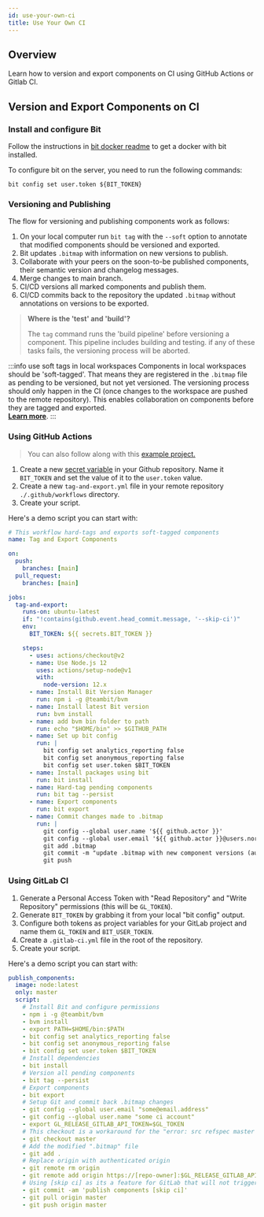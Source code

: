 ```yaml
---
id: use-your-own-ci
title: Use Your Own CI
---
```


## Overview

Learn how to version and export components on CI using GitHub Actions or Gitlab CI.

## Version and Export Components on CI

### Install and configure Bit

Follow the instructions in [bit docker readme](https://github.com/teambit/bit/blob/master/scripts/docker-teambit-bit) to get a docker with bit installed.

To configure bit on the server, you need to run the following commands:

```shell
bit config set user.token ${BIT_TOKEN}
```

### Versioning and Publishing

The flow for versioning and publishing components work as follows:

1. On your local computer run `bit tag` with the `--soft` option to annotate that modified components should be versioned and exported.
1. Bit updates `.bitmap` with information on new versions to publish.
1. Collaborate with your peers on the soon-to-be published components, their semantic version and changelog messages.
1. Merge changes to main branch.
1. CI/CD versions all marked components and publish them.
1. CI/CD commits back to the repository the updated `.bitmap` without annotations on versions to be exported.

> **Where is the 'test' and 'build'?**
>
> The `tag` command runs the 'build pipeline' before versioning a component. This pipeline includes building and testing. if any of these tasks fails, the versioning process will be aborted.

:::info use soft tags in local workspaces
Components in local workspaces should be 'soft-tagged'.
That means they are registered in the `.bitmap` file as pending to be versioned, but not yet versioned.
The versioning process should only happen in the CI (once changes to the workspace are pushed to the remote repository).
This enables collaboration on components before they are tagged and exported.  
[**Learn more**](/building-with-bit/exporting-components).
:::

### Using GitHub Actions

> You can also follow along with this [example project.](https://github.com/teambit/harmony-with-github-actions)

1. Create a new [secret variable](https://docs.github.com/en/free-pro-team@latest/actions/reference/encrypted-secrets) in your Github repository. Name it `BIT_TOKEN` and set the value of it to the `user.token` value.
1. Create a new `tag-and-export.yml` file in your remote repository `./.github/workflows` directory.
1. Create your script.

Here's a demo script you can start with:

```yaml
# This workflow hard-tags and exports soft-tagged components
name: Tag and Export Components

on:
  push:
    branches: [main]
  pull_request:
    branches: [main]

jobs:
  tag-and-export:
    runs-on: ubuntu-latest
    if: "!contains(github.event.head_commit.message, '--skip-ci')"
    env:
      BIT_TOKEN: ${{ secrets.BIT_TOKEN }}

    steps:
      - uses: actions/checkout@v2
      - name: Use Node.js 12
        uses: actions/setup-node@v1
        with:
          node-version: 12.x
      - name: Install Bit Version Manager
        run: npm i -g @teambit/bvm
      - name: Install latest Bit version
        run: bvm install
      - name: add bvm bin folder to path
        run: echo "$HOME/bin" >> $GITHUB_PATH
      - name: Set up bit config
        run: |
          bit config set analytics_reporting false
          bit config set anonymous_reporting false
          bit config set user.token $BIT_TOKEN
      - name: Install packages using bit
        run: bit install
      - name: Hard-tag pending components
        run: bit tag --persist
      - name: Export components
        run: bit export
      - name: Commit changes made to .bitmap
        run: |
          git config --global user.name '${{ github.actor }}'
          git config --global user.email '${{ github.actor }}@users.noreply.github.com'
          git add .bitmap
          git commit -m "update .bitmap with new component versions (automated). --skip-ci"
          git push
```

### Using GitLab CI

1. Generate a Personal Access Token with "Read Repository" and "Write Repository" permissions (this will be `GL_TOKEN`).
1. Generate `BIT_TOKEN` by grabbing it from your local "bit config" output.
1. Configure both tokens as project variables for your GitLab project and name them `GL_TOKEN` and `BIT_USER_TOKEN`.
1. Create a `.gitlab-ci.yml` file in the root of the repository.
1. Create your script.

Here's a demo script you can start with:

```yml
publish_components:
  image: node:latest
  only: master
  script:
    # Install Bit and configure permissions
    - npm i -g @teambit/bvm
    - bvm install
    - export PATH=$HOME/bin:$PATH
    - bit config set analytics_reporting false
    - bit config set anonymous_reporting false
    - bit config set user.token $BIT_TOKEN
    # Install dependencies
    - bit install
    # Version all pending components
    - bit tag --persist
    # Export components
    - bit export
    # Setup Git and commit back .bitmap changes
    - git config --global user.email "some@email.address"
    - git config --global user.name "some ci account"
    - export GL_RELEASE_GITLAB_API_TOKEN=$GL_TOKEN
    # This checkout is a workaround for the "error: src refspec master does not match any." error
    - git checkout master
    # Add the modified ".bitmap" file
    - git add .
    # Replace origin with authenticated origin
    - git remote rm origin
    - git remote add origin https://[repo-owner]:$GL_RELEASE_GITLAB_API_TOKEN@gitlab.com/[repo-ower]/[repo-name].git
    # Using [skip ci] as its a feature for GitLab that will not trigger CI for this commit
    - git commit -am 'publish components [skip ci]'
    - git pull origin master
    - git push origin master
```
